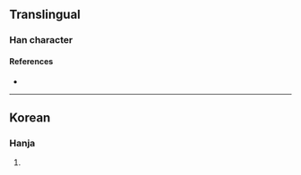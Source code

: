 {{character info}}
==Translingual==

===Han character===
{{Han char|rn=5|rad=乙|as=08|sn=9|four=22717|canj=BUN|ids=⿱乳乙}}

====References====
* {{Han ref|kx=0084.241|dkj=|dj=|hdz=|uh=3420|ud=13344|bh=|bd=}}

----

==Korean==

===Hanja===
{{ko-hanja|hangeul=율|rv=yul|mr=yul|y=yul}}

# {{rfdef|ko|sort=乙08}}
